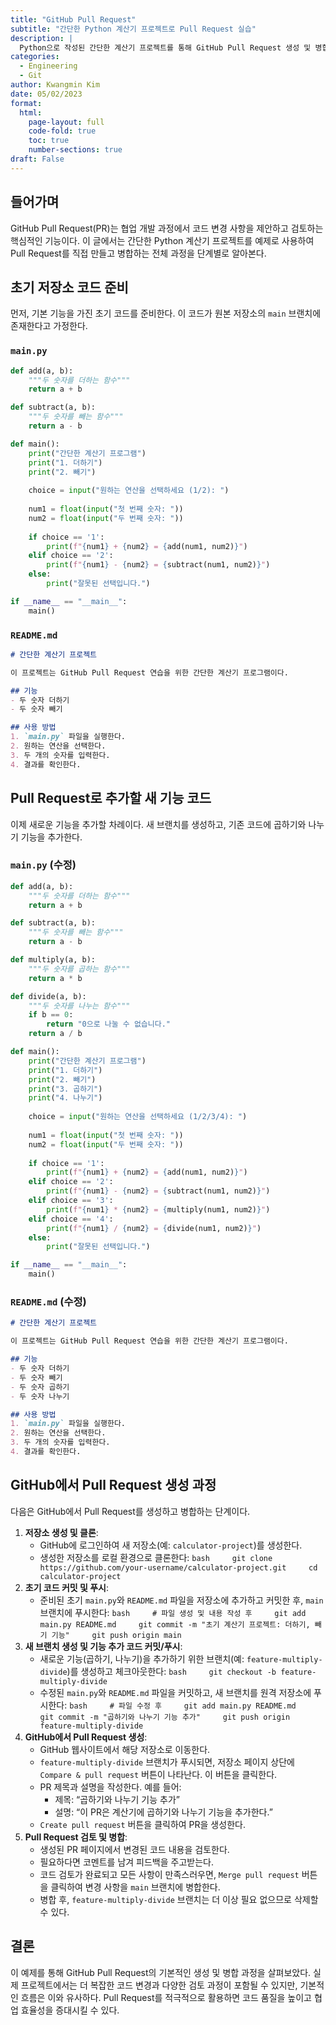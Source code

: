 ```yaml
---
title: "GitHub Pull Request"
subtitle: "간단한 Python 계산기 프로젝트로 Pull Request 실습"
description: |
  Python으로 작성된 간단한 계산기 프로젝트를 통해 GitHub Pull Request 생성 및 병합 과정을 단계별로 실습한다.
categories:
  - Engineering
  - Git
author: Kwangmin Kim
date: 05/02/2023
format: 
  html:
    page-layout: full
    code-fold: true
    toc: true
    number-sections: true
draft: False
---
```


## 들어가며

GitHub Pull Request(PR)는 협업 개발 과정에서 코드 변경 사항을 제안하고 검토하는 핵심적인 기능이다. 이 글에서는 간단한 Python 계산기 프로젝트를 예제로 사용하여 Pull Request를 직접 만들고 병합하는 전체 과정을 단계별로 알아본다.

## 초기 저장소 코드 준비

먼저, 기본 기능을 가진 초기 코드를 준비한다. 이 코드가 원본 저장소의 `main` 브랜치에 존재한다고 가정한다.

### `main.py`

```python
def add(a, b):
    """두 숫자를 더하는 함수"""
    return a + b

def subtract(a, b):
    """두 숫자를 빼는 함수"""
    return a - b

def main():
    print("간단한 계산기 프로그램")
    print("1. 더하기")
    print("2. 빼기")
    
    choice = input("원하는 연산을 선택하세요 (1/2): ")
    
    num1 = float(input("첫 번째 숫자: "))
    num2 = float(input("두 번째 숫자: "))
    
    if choice == '1':
        print(f"{num1} + {num2} = {add(num1, num2)}")
    elif choice == '2':
        print(f"{num1} - {num2} = {subtract(num1, num2)}")
    else:
        print("잘못된 선택입니다.")

if __name__ == "__main__":
    main()
```

### `README.md`

```markdown
# 간단한 계산기 프로젝트

이 프로젝트는 GitHub Pull Request 연습을 위한 간단한 계산기 프로그램이다.

## 기능
- 두 숫자 더하기
- 두 숫자 빼기

## 사용 방법
1. `main.py` 파일을 실행한다.
2. 원하는 연산을 선택한다.
3. 두 개의 숫자를 입력한다.
4. 결과를 확인한다.
```

## Pull Request로 추가할 새 기능 코드

이제 새로운 기능을 추가할 차례이다. 새 브랜치를 생성하고, 기존 코드에 곱하기와 나누기 기능을 추가한다.

### `main.py` (수정)

```python
def add(a, b):
    """두 숫자를 더하는 함수"""
    return a + b

def subtract(a, b):
    """두 숫자를 빼는 함수"""
    return a - b

def multiply(a, b):
    """두 숫자를 곱하는 함수"""
    return a * b

def divide(a, b):
    """두 숫자를 나누는 함수"""
    if b == 0:
        return "0으로 나눌 수 없습니다."
    return a / b

def main():
    print("간단한 계산기 프로그램")
    print("1. 더하기")
    print("2. 빼기")
    print("3. 곱하기")
    print("4. 나누기")
    
    choice = input("원하는 연산을 선택하세요 (1/2/3/4): ")
    
    num1 = float(input("첫 번째 숫자: "))
    num2 = float(input("두 번째 숫자: "))
    
    if choice == '1':
        print(f"{num1} + {num2} = {add(num1, num2)}")
    elif choice == '2':
        print(f"{num1} - {num2} = {subtract(num1, num2)}")
    elif choice == '3':
        print(f"{num1} * {num2} = {multiply(num1, num2)}")
    elif choice == '4':
        print(f"{num1} / {num2} = {divide(num1, num2)}")
    else:
        print("잘못된 선택입니다.")

if __name__ == "__main__":
    main()
```

### `README.md` (수정)

```markdown
# 간단한 계산기 프로젝트

이 프로젝트는 GitHub Pull Request 연습을 위한 간단한 계산기 프로그램이다.

## 기능
- 두 숫자 더하기
- 두 숫자 빼기
- 두 숫자 곱하기
- 두 숫자 나누기

## 사용 방법
1. `main.py` 파일을 실행한다.
2. 원하는 연산을 선택한다.
3. 두 개의 숫자를 입력한다.
4. 결과를 확인한다.
```

## GitHub에서 Pull Request 생성 과정

다음은 GitHub에서 Pull Request를 생성하고 병합하는 단계이다.

1.  **저장소 생성 및 클론**:
    *   GitHub에 로그인하여 새 저장소(예: `calculator-project`)를 생성한다.
    *   생성한 저장소를 로컬 환경으로 클론한다:
        ```bash
        git clone https://github.com/your-username/calculator-project.git
        cd calculator-project
        ```

2.  **초기 코드 커밋 및 푸시**:
    *   준비된 초기 `main.py`와 `README.md` 파일을 저장소에 추가하고 커밋한 후, `main` 브랜치에 푸시한다:
        ```bash
        # 파일 생성 및 내용 작성 후
        git add main.py README.md
        git commit -m "초기 계산기 프로젝트: 더하기, 빼기 기능"
        git push origin main
        ```

3.  **새 브랜치 생성 및 기능 추가 코드 커밋/푸시**:
    *   새로운 기능(곱하기, 나누기)을 추가하기 위한 브랜치(예: `feature-multiply-divide`)를 생성하고 체크아웃한다:
        ```bash
        git checkout -b feature-multiply-divide
        ```
    *   수정된 `main.py`와 `README.md` 파일을 커밋하고, 새 브랜치를 원격 저장소에 푸시한다:
        ```bash
        # 파일 수정 후
        git add main.py README.md
        git commit -m "곱하기와 나누기 기능 추가"
        git push origin feature-multiply-divide
        ```

4.  **GitHub에서 Pull Request 생성**:
    *   GitHub 웹사이트에서 해당 저장소로 이동한다.
    *   `feature-multiply-divide` 브랜치가 푸시되면, 저장소 페이지 상단에 `Compare & pull request` 버튼이 나타난다. 이 버튼을 클릭한다.
    *   PR 제목과 설명을 작성한다. 예를 들어:
        *   제목: "곱하기와 나누기 기능 추가"
        *   설명: "이 PR은 계산기에 곱하기와 나누기 기능을 추가한다."
    *   `Create pull request` 버튼을 클릭하여 PR을 생성한다.

5.  **Pull Request 검토 및 병합**:
    *   생성된 PR 페이지에서 변경된 코드 내용을 검토한다.
    *   필요하다면 코멘트를 남겨 피드백을 주고받는다.
    *   코드 검토가 완료되고 모든 사항이 만족스러우면, `Merge pull request` 버튼을 클릭하여 변경 사항을 `main` 브랜치에 병합한다.
    *   병합 후, `feature-multiply-divide` 브랜치는 더 이상 필요 없으므로 삭제할 수 있다.

## 결론

이 예제를 통해 GitHub Pull Request의 기본적인 생성 및 병합 과정을 살펴보았다. 실제 프로젝트에서는 더 복잡한 코드 변경과 다양한 검토 과정이 포함될 수 있지만, 기본적인 흐름은 이와 유사하다. Pull Request를 적극적으로 활용하면 코드 품질을 높이고 협업 효율성을 증대시킬 수 있다.
